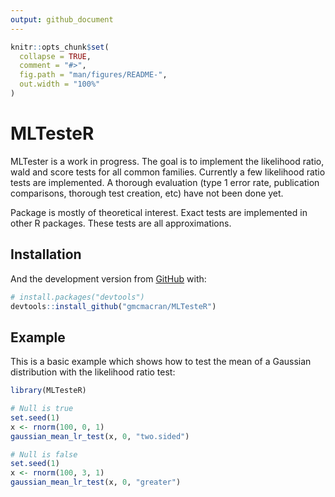 ```yaml
---
output: github_document
---
```


<!-- README.md is generated from README.Rmd. Please edit that file -->

```r
knitr::opts_chunk$set(
  collapse = TRUE,
  comment = "#>",
  fig.path = "man/figures/README-",
  out.width = "100%"
)
```

# MLTesteR

<!-- badges: start -->
<!-- badges: end -->

MLTester is a work in progress. The goal is to implement the likelihood ratio, wald and score tests for all common families. Currently a few likelihood ratio tests are implemented. A thorough evaluation (type 1 error rate, publication comparisons, thorough test creation, etc) have not been done yet.

Package is mostly of theoretical interest. Exact tests are implemented in other R packages. These tests are all approximations.

## Installation

And the development version from [GitHub](https://github.com/) with:

``` r
# install.packages("devtools")
devtools::install_github("gmcmacran/MLTesteR")
```
## Example

This is a basic example which shows how to test the mean of a Gaussian distribution with the likelihood ratio test:

```r
library(MLTesteR)

# Null is true
set.seed(1)
x <- rnorm(100, 0, 1)
gaussian_mean_lr_test(x, 0, "two.sided")

# Null is false
set.seed(1)
x <- rnorm(100, 3, 1)
gaussian_mean_lr_test(x, 0, "greater")
```



